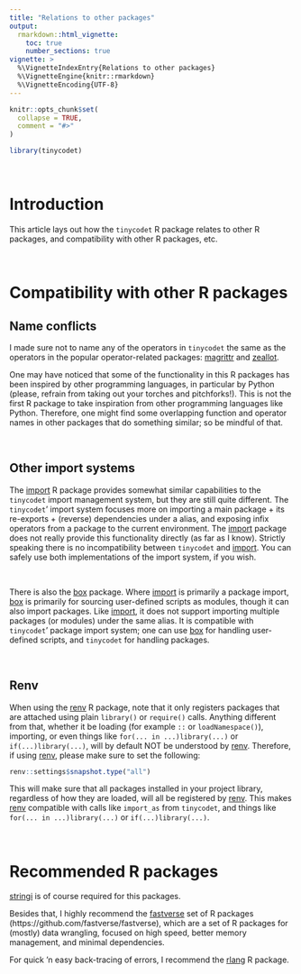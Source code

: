 ---
title: "Relations to other packages"
output:
  rmarkdown::html_vignette:
    toc: true
    number_sections: true
vignette: >
  %\VignetteIndexEntry{Relations to other packages}
  %\VignetteEngine{knitr::rmarkdown}
  %\VignetteEncoding{UTF-8}
---

```{r, include = FALSE}
knitr::opts_chunk$set(
  collapse = TRUE,
  comment = "#>"
)
```

```{r setup}
library(tinycodet)
```

&nbsp;

# Introduction

This article lays out how the `tinycodet` R package relates to other R packages, and compatibility with other R packages, etc.

&nbsp;

# Compatibility with other R packages

## Name conflicts

I made sure not to name any of the operators in `tinycodet` the same as the operators in the popular operator-related packages: [magrittr](https://github.com/tidyverse/magrittr) and [zeallot](https://github.com/r-lib/zeallot). 

One may have noticed that some of the functionality in this R packages has been inspired by other programming languages, in particular by Python (please, refrain from taking out your torches and pitchforks!). This is not the first R package to take inspiration from other programming languages like Python. Therefore, one might find some overlapping function and operator names in other packages that do something similar; so be mindful of that.

&nbsp;

## Other import systems

The [import](https://github.com/rticulate/import) R package provides somewhat similar capabilities to the `tinycodet` import management system, but they are still quite different. The `tinycodet`' import system focuses more on importing a main package + its re-exports + (reverse) dependencies under a alias, and exposing infix operators from a package to the current environment. The [import](https://github.com/rticulate/import) package does not really provide this functionality directly (as far as I know). Strictly speaking there is no incompatibility between `tinycodet` and [import](https://github.com/rticulate/import). You can safely use both implementations of the import system, if you wish.

&nbsp;

There is also the [box](https://github.com/klmr/box) package. Where [import](https://github.com/rticulate/import) is primarily a package import, [box](https://github.com/klmr/box) is primarily for sourcing user-defined scripts as modules, though it can also import packages. Like [import](https://github.com/rticulate/import), it does not support importing multiple packages (or modules) under the same alias. It is compatible with `tinycodet`' package import system; one can use [box](https://github.com/klmr/box) for handling user-defined scripts, and `tinycodet` for handling packages.

&nbsp;

## Renv

When using the [renv](https://github.com/rstudio/renv) R package, note that it only registers packages that are attached using plain `library()` or `require()` calls. Anything different from that, whether it be loading (for example `::` or `loadNamespace()`), importing, or even things like `for(... in ...)library(...)` or `if(...)library(...)`, will by default NOT be understood by [renv](https://github.com/rstudio/renv). Therefore, if using [renv](https://github.com/rstudio/renv), please make sure to set the following:

```{r eval=FALSE}
renv::settings$snapshot.type("all")
```

This will make sure that all packages installed in your project library, regardless of how they are loaded,  will all be registered by [renv](https://github.com/rstudio/renv). This makes [renv](https://github.com/rstudio/renv) compatible with calls like  `import_as` from `tinycodet`, and things like `for(... in ...)library(...)` or `if(...)library(...)`.

&nbsp;


# Recommended R packages

[stringi](https://github.com/gagolews/stringi) is of course required for this packages.

Besides that, I highly recommend the [fastverse](https://github.com/fastverse/fastverse) set of R packages (https://github.com/fastverse/fastverse), which are a set of R packages for (mostly) data wrangling, focused on high speed, better memory management, and minimal dependencies.

For quick 'n easy back-tracing of errors, I recommend the [rlang](https://github.com/r-lib/rlang/tree/main/R) R package.




&nbsp;
